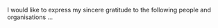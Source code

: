 \chapter{Acknowledgements}

I would like to express my sincere gratitude to the following people
and organisations ...